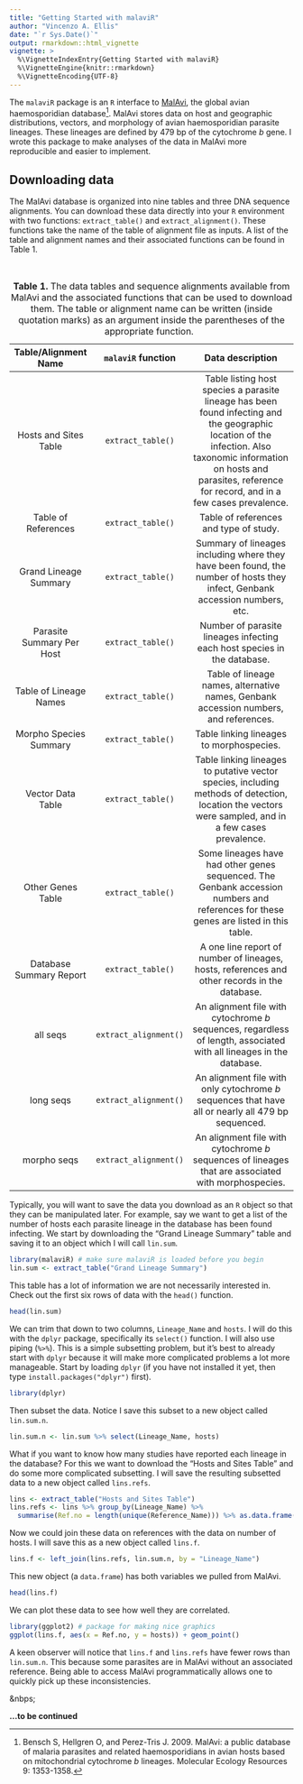 ```yaml
---
title: "Getting Started with malaviR"
author: "Vincenzo A. Ellis"
date: "`r Sys.Date()`"
output: rmarkdown::html_vignette
vignette: >
  %\VignetteIndexEntry{Getting Started with malaviR}
  %\VignetteEngine{knitr::rmarkdown}
  %\VignetteEncoding{UTF-8}
---
```


The `malaviR` package is an `R` interface to [MalAvi](http://mbio-serv2.mbioekol.lu.se/Malavi/), the global avian haemosporidian database^[Bensch S, Hellgren O, and Perez-Tris J. 2009. MalAvi: a public database of malaria parasites and related haemosporidians in avian hosts based on mitochondrial cytochrome *b* lineages. Molecular Ecology Resources 9: 1353-1358.]. MalAvi stores data on host and geographic distributions, vectors, and morphology of avian haemosporidian parasite lineages. These lineages are defined by 479 bp of the cytochrome *b* gene. I wrote this package to make analyses of the data in MalAvi more reproducible and easier to implement.

## Downloading data

The MalAvi database is organized into nine tables and three DNA sequence alignments. You can download these data directly into your `R` environment with two functions: `extract_table()` and `extract_alignment()`. These functions take the name of the table of alignment file as inputs. A list of the table and alignment names and their associated functions can be found in Table 1.

&nbsp;

| Table/Alignment Name              | `malaviR` function     | Data description     |
| :-------------------:     | :-----------:     | :------------------------------------: |
| Hosts and Sites Table     | `extract_table()` | Table listing host species a parasite lineage has been found infecting and the geographic location of the infection. Also taxonomic information on hosts and parasites, reference for record, and in a few cases prevalence. |
| Table of References       | `extract_table()` | Table of references and type of study. |
| Grand Lineage Summary     | `extract_table()` | Summary of lineages including where they have been found, the number of hosts they infect, Genbank accession numbers, etc. |
| Parasite Summary Per Host | `extract_table()` | Number of parasite lineages infecting each host species in the database. |
| Table of Lineage Names    | `extract_table()` | Table of lineage names, alternative names, Genbank accession numbers, and references. |
| Morpho Species Summary    | `extract_table()` | Table linking lineages to morphospecies. |
| Vector Data Table         | `extract_table()` | Table linking lineages to putative vector species, including methods of detection, location the vectors were sampled, and in a few cases prevalence. |
| Other Genes Table         | `extract_table()` | Some lineages have had other genes sequenced. The Genbank accession numbers and references for these genes are listed in this table. |
| Database Summary Report   | `extract_table()` | A one line report of number of lineages, hosts, references and other records in the database. |
| all seqs                  | `extract_alignment()` | An alignment file with cytochrome *b* sequences, regardless of length, associated with all lineages in the database. |
| long seqs                 | `extract_alignment()` | An alignment file with only cytochrome *b* sequences that have all or nearly all 479 bp sequenced. |
| morpho seqs               | `extract_alignment()` | An alignment file with cytochrome *b* sequences of lineages that are associated with morphospecies. |

Table: **Table 1.** The data tables and sequence alignments available from MalAvi and the associated functions that can be used to download them. The table or alignment name can be written (inside quotation marks) as an argument inside the parentheses of the appropriate function. 
&nbsp;

Typically, you will want to save the data you download as an `R` object so that they can be manipulated later. For example, say we want to get a list of the number of hosts each parasite lineage in the database has been found infecting. We start by downloading the "Grand Lineage Summary" table and saving it to an object which I will call `lin.sum`.

```r
library(malaviR) # make sure malaviR is loaded before you begin
lin.sum <- extract_table("Grand Lineage Summary")
```

This table has a lot of information we are not necessarily interested in. Check out the first six rows of data with the `head()` function.

```r
head(lin.sum)
```

We can trim that down to two columns, `Lineage_Name` and `hosts`. I will do this with the `dplyr` package, specifically its `select()` function. I will also use piping (`%>%`). This is a simple subsetting problem, but it's best to already start with `dplyr` because it will make more complicated problems a lot more manageable. Start by loading `dplyr` (if you have not installed it yet, then type `install.packages("dplyr")` first).

```r
library(dplyr)
```

Then subset the data. Notice I save this subset to a new object called `lin.sum.n`.

```r
lin.sum.n <- lin.sum %>% select(Lineage_Name, hosts)
```

What if you want to know how many studies have reported each lineage in the database? For this we want to download the "Hosts and Sites Table" and do some more complicated subsetting. I will save the resulting subsetted data to a new object called `lins.refs`.

```r
lins <- extract_table("Hosts and Sites Table")
lins.refs <- lins %>% group_by(Lineage_Name) %>% 
  summarise(Ref.no = length(unique(Reference_Name))) %>% as.data.frame()
```

Now we could join these data on references with the data on number of hosts. I will save this as a new object called `lins.f`.

```r
lins.f <- left_join(lins.refs, lin.sum.n, by = "Lineage_Name")
```

This new object (a `data.frame`) has both variables we pulled from MalAvi.

```r
head(lins.f)
```

We can plot these data to see how well they are correlated.

```r
library(ggplot2) # package for making nice graphics
ggplot(lins.f, aes(x = Ref.no, y = hosts)) + geom_point()
```

A keen observer will notice that `lins.f` and `lins.refs` have fewer rows than `lin.sum.n`. This because some parasites are in MalAvi without an associated reference. Being able to access MalAvi programmatically allows one to quickly pick up these inconsistencies. 

&nbps;


**...to be continued**

